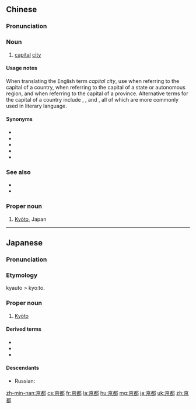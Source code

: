 ==Chinese==
{{zh-forms}}

===Pronunciation===
{{zh-pron
|m=jīngdū
|c=ging1 dou1
|mn=Kiaⁿ-to͘
|cat=noun
}}

===Noun===
{{zh-noun}}

# {{context|literary|lang=zh}} [[capital]] [[city]] {{gloss|of a country}}

====Usage notes====
When translating the English term ''capital city'', use {{zh-l|首都}} when referring to the capital of a country, {{zh-l|首府}} when referring to the capital of a state or autonomous region, and {{zh-l|省會}} when referring to the capital of a province. Alternative terms for the capital of a country include {{zh-l|國都}}, {{zh-l|京城}}, {{zh-l|京都}} and {{zh-l|京邑}}, all of which are more commonly used in literary language.

====Synonyms====
* {{zh-l|國都}}
* {{zh-l|京都}}
* {{zh-l|京城}}
* {{zh-l|京邑}}
* {{zh-l|首都}}

===See also===
* {{zh-l|省會}}
* {{zh-l|首府}}

===Proper noun===
{{zh-proper noun}}

# [[Kyōto]], Japan

{{zh-cat|Cities}}

----

==Japanese==
{{ja-kanjitab|きょう|と|yomi=on}}

===Pronunciation===
{{ja-pron|きょうと|acc=a|a=Ja-Kyoto.ogg}}

===Etymology===
kyauto > kyoːto.

===Proper noun===
{{ja-pos|きょうと|proper|hhira=きやうと}}

# [[Kyōto]]

====Derived terms====
* {{ja-r|京阪|gloss=[[Kyōto]] and [[Ōsaka]]|けいはん}}
* {{ja-r|京阪奈|gloss=[[Kyōto]], [[Ōsaka]], and [[Nara]]|けいはんな}}
* {{ja-r|京阪神|gloss=[[Kyōto]], [[Ōsaka]], and [[Kōbe]]|けいはんしん}}

====Descendants====
* Russian: {{l|ru|Кио́то|g=m}}

{{topics|ja|Cities in Japan}}

[[zh-min-nan:京都]]
[[cs:京都]]
[[fr:京都]]
[[la:京都]]
[[hu:京都]]
[[mg:京都]]
[[ja:京都]]
[[uk:京都]]
[[zh:京都]]